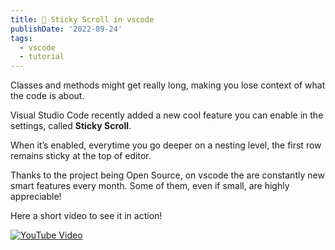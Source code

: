 ```yaml
---
title: 🧲 Sticky Scroll in vscode
publishDate: '2022-09-24'
tags:
  - vscode
  - tutorial
---
```


Classes and methods might get really long, making you lose context of what the code is about.

Visual Studio Code recently added a new cool feature you can enable in the settings, called **Sticky Scroll**.

When it’s enabled, everytime you go deeper on a nesting level, the first row remains sticky at the top of editor.

Thanks to the project being Open Source, on vscode the are constantly new smart features every month. Some of them, even if small, are highly appreciable!

Here a short video to see it in action!

[![YouTube Video](./preview.jpeg)](https://youtube.com/shorts/hbLq3sQshDY)
